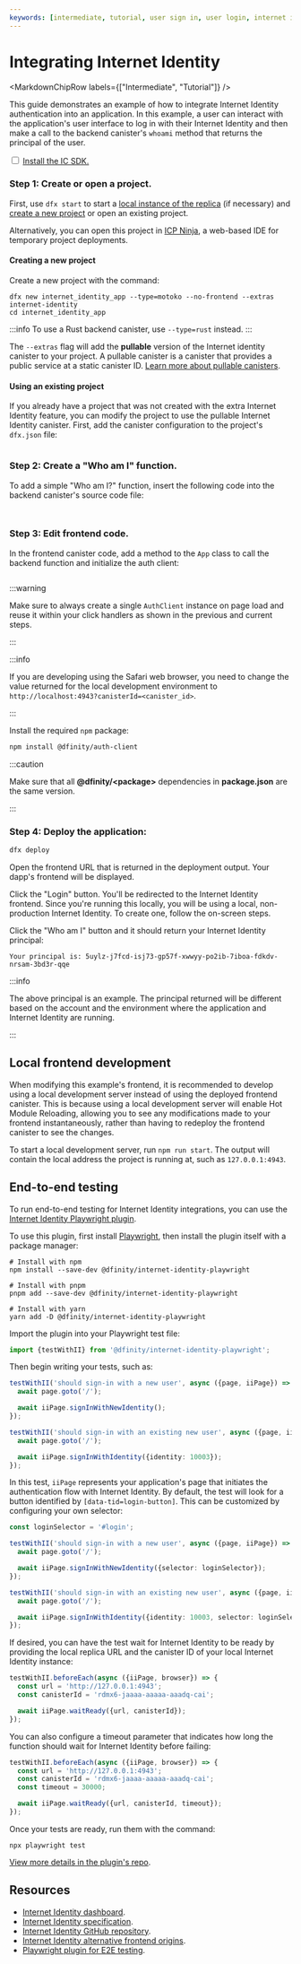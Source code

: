 ```yaml
---
keywords: [intermediate, tutorial, user sign in, user login, internet identity, integrate with ii, ii, integrate ii, integrate internet identity, enable user login, user auth, auth client, auth testing, ii testing, playwright, ii test, pullable canister, configure ii, local development]
---
```



# Integrating Internet Identity

<MarkdownChipRow labels={["Intermediate", "Tutorial"]} />

This guide demonstrates an example of how to integrate Internet Identity authentication into an application. In this example, a user can interact with the application's user interface to log in with their Internet Identity and then make a call to the backend canister's `whoami` method that returns the principal of the user.

<Tabs>
<TabItem value="prereq" label="Prerequisites" default>
<input type="checkbox"/> <a href="/docs/building-apps/getting-started/install">Install the IC SDK.</a>
</TabItem>
</Tabs>

### Step 1: Create or open a project.

First, use `dfx start` to start a [local instance of the replica](/docs/building-apps/developer-tools/dfx/dfx-start) (if necessary) and [create a new project](/docs/building-apps/developer-tools/dfx/dfx-new) or open an existing project.

Alternatively, you can open this project in [ICP Ninja](https://icp.ninja), a web-based IDE for temporary project deployments.

#### Creating a new project

Create a new project with the command:

```
dfx new internet_identity_app --type=motoko --no-frontend --extras internet-identity
cd internet_identity_app
```

:::info
To use a Rust backend canister, use `--type=rust` instead.
:::

The `--extras` flag will add the **pullable** version of the Internet identity canister to your project. A pullable canister is a canister that provides a public service at a static canister ID. [Learn more about pullable canisters](/docs/building-apps/advanced/using-third-party-canisters).

#### Using an existing project

If you already have a project that was not created with the extra Internet Identity feature, you can modify the project to use the pullable Internet Identity canister.
First, add the canister configuration to the project's `dfx.json` file:

```json file=../../references/samples/motoko/who_am_i/dfx.json
```

### Step 2: Create a "Who am I" function.

To add a simple "Who am I?" function, insert the following code into the backend canister's source code file:

<Tabs>
<TabItem value="motoko" label="Motoko" default>

```motoko file=../../references/samples/motoko/who_am_i/dfx.json
```

</TabItem>
<TabItem value="rust" label="Rust">

```rust file=../../references/samples/rust/who_am_i/dfx.json
```

</TabItem>
</Tabs>


### Step 3: Edit frontend code.

In the frontend canister code, add a method to the `App` class to call the backend function and initialize the auth client:

```js file=../../references/samples/motoko/who_am_i/frontend/src/App.jsx
```

:::warning

Make sure to always create a single `AuthClient` instance on page load and reuse it within your click handlers as shown in the previous and current steps.

:::

:::info

If you are developing using the Safari web browser, you need to change the value returned for the local development environment to `http://localhost:4943?canisterId=<canister_id>`.

:::

Install the required `npm` package:

```bash
npm install @dfinity/auth-client
```

:::caution

Make sure that all **@dfinity/&lt;package&gt;** dependencies in **package.json** are the same version.

:::


### Step 4: Deploy the application:

```bash
dfx deploy
```

Open the frontend URL that is returned in the deployment output. Your dapp's frontend will be displayed.

Click the "Login" button. You'll be redirected to the Internet Identity frontend. Since you're running this locally, you will be using a local, non-production Internet Identity. To create one, follow the on-screen steps.

Click the "Who am I" button and it should return your Internet Identity principal:

```
Your principal is: 5uylz-j7fcd-isj73-gp57f-xwwyy-po2ib-7iboa-fdkdv-nrsam-3bd3r-qqe
```

:::info

The above principal is an example. The principal returned will be different based on the account and the environment where the application and Internet Identity are running.

:::

## Local frontend development

When modifying this example's frontend, it is recommended to develop using a local development server instead of using the deployed frontend canister. This is because using a local development server will enable Hot Module Reloading, allowing you to see any modifications made to your frontend instantaneously, rather than having to redeploy the frontend canister to see the changes.

To start a local development server, run `npm run start`. The output will contain the local address the project is running at, such as `127.0.0.1:4943`.

## End-to-end testing

To run end-to-end testing for Internet Identity integrations, you can use the [Internet Identity Playwright plugin](https://github.com/dfinity/internet-identity-playwright).

To use this plugin, first install [Playwright](https://playwright.dev/), then install the plugin itself with a package manager:

```
# Install with npm
npm install --save-dev @dfinity/internet-identity-playwright

# Install with pnpm
pnpm add --save-dev @dfinity/internet-identity-playwright

# Install with yarn
yarn add -D @dfinity/internet-identity-playwright
```

Import the plugin into your Playwright test file:

```typescript title="e2e/login.spec.ts"
import {testWithII} from '@dfinity/internet-identity-playwright';
```

Then begin writing your tests, such as:

```typescript title="e2e/login.spec.ts"
testWithII('should sign-in with a new user', async ({page, iiPage}) => {
  await page.goto('/');

  await iiPage.signInWithNewIdentity();
});

testWithII('should sign-in with an existing new user', async ({page, iiPage}) => {
  await page.goto('/');

  await iiPage.signInWithIdentity({identity: 10003});
});
```

In this test, `iiPage` represents your application's page that initiates the authentication flow with Internet Identity. By default, the test will look for a button identified by `[data-tid=login-button]`. This can be customized by configuring your own selector:

```typescript title="e2e/login.spec.ts"
const loginSelector = '#login';

testWithII('should sign-in with a new user', async ({page, iiPage}) => {
  await page.goto('/');

  await iiPage.signInWithNewIdentity({selector: loginSelector});
});

testWithII('should sign-in with an existing new user', async ({page, iiPage}) => {
  await page.goto('/');

  await iiPage.signInWithIdentity({identity: 10003, selector: loginSelector});
});
```

If desired, you can have the test wait for Internet Identity to be ready by providing the local replica URL and the canister ID of your local Internet Identity instance:

```typescript title="e2e/login.spec.ts"
testWithII.beforeEach(async ({iiPage, browser}) => {
  const url = 'http://127.0.0.1:4943';
  const canisterId = 'rdmx6-jaaaa-aaaaa-aaadq-cai';

  await iiPage.waitReady({url, canisterId});
});
```

You can also configure a timeout parameter that indicates how long the function should wait for Internet Identity before failing:

```typescript title="e2e/login.spec.ts"
testWithII.beforeEach(async ({iiPage, browser}) => {
  const url = 'http://127.0.0.1:4943';
  const canisterId = 'rdmx6-jaaaa-aaaaa-aaadq-cai';
  const timeout = 30000;

  await iiPage.waitReady({url, canisterId, timeout});
});
```

Once your tests are ready, run them with the command:

```
npx playwright test
```

[View more details in the plugin's repo](https://github.com/dfinity/internet-identity-playwright).

## Resources

- [Internet Identity dashboard](https://identity.internetcomputer.org/).
- [Internet Identity specification](/docs/references/ii-spec).
- [Internet Identity GitHub repository](https://github.com/dfinity/internet-identity).
- [Internet Identity alternative frontend origins](/docs/building-apps/authentication/alternative-origins).
- [Playwright plugin for E2E testing](https://github.com/dfinity/internet-identity-playwright).